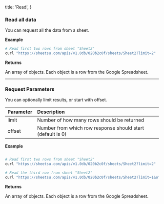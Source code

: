   title: 'Read',
}

### Read all data

You can request all the data from a sheet.

**Example**

```sh
# Read first two rows from sheet "Sheet2"
curl "https://sheetsu.com/apis/v1.0db/020b2c0f/sheets/Sheet2?limit=2"

```

**Returns**

An array of objects. Each object is a row from the Google Spreadsheet.

---

### Request Parameters

You can optionally limit results, or start with offset.

| Parameter | Description                                                |
| --------- | :--------------------------------------------------------- |
| limit     | Number of how many rows should be returned                 |
| offset    | Number from which row response should start (default is 0) |

**Example**

```sh

# Read first two rows from sheet "Sheet2"
curl "https://sheetsu.com/apis/v1.0db/020b2c0f/sheets/Sheet2?limit=2"

# Read the third row from sheet "Sheet2"
curl "https://sheetsu.com/apis/v1.0db/020b2c0f/sheets/Sheet2?limit=1&offset=2"

```

**Returns**

An array of objects. Each object is a row from the Google Spreadsheet.
